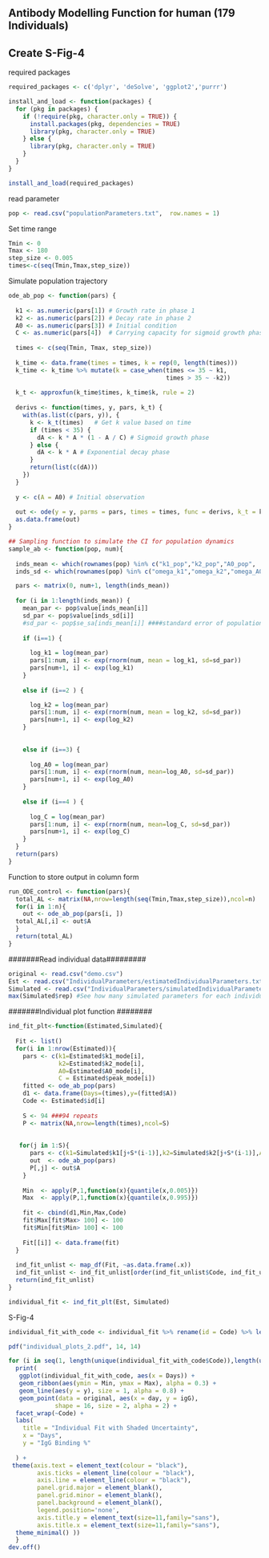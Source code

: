 ## Antibody Modelling Function for human (179 Individuals)
## Create S-Fig-4


######### required packages ############
```r
required_packages <- c('dplyr', 'deSolve', 'ggplot2','purrr')

install_and_load <- function(packages) {
  for (pkg in packages) {
    if (!require(pkg, character.only = TRUE)) {  
      install.packages(pkg, dependencies = TRUE) 
      library(pkg, character.only = TRUE)        
    } else {
      library(pkg, character.only = TRUE)        
    }
  }
}

install_and_load(required_packages)
```

########### read parameter ############
```r
pop <- read.csv("populationParameters.txt",  row.names = 1)
```

######## Set time range ###########
```r
Tmin <- 0
Tmax <- 180 
step_size <- 0.005
times<-c(seq(Tmin,Tmax,step_size))
```



######### Simulate population trajectory ############
```r
ode_ab_pop <- function(pars) {
  
  k1 <- as.numeric(pars[1]) # Growth rate in phase 1
  k2 <- as.numeric(pars[2]) # Decay rate in phase 2
  A0 <- as.numeric(pars[3]) # Initial condition
  C <- as.numeric(pars[4])  # Carrying capacity for sigmoid growth phase
  
  times <- c(seq(Tmin, Tmax, step_size))
  
  k_time <- data.frame(times = times, k = rep(0, length(times)))
  k_time <- k_time %>% mutate(k = case_when(times <= 35 ~ k1, 
                                            times > 35 ~ -k2))
  
  k_t <- approxfun(k_time$times, k_time$k, rule = 2)
  
  derivs <- function(times, y, pars, k_t) {
    with(as.list(c(pars, y)), {
      k <- k_t(times)   # Get k value based on time
      if (times < 35) {
        dA <- k * A * (1 - A / C) # Sigmoid growth phase
      } else {
        dA <- k * A # Exponential decay phase
      }
      return(list(c(dA)))
    })
  }
  
  y <- c(A = A0) # Initial observation
  
  out <- ode(y = y, parms = pars, times = times, func = derivs, k_t = k_t)
  as.data.frame(out)
}
```

```r
## Sampling function to simulate the CI for population dynamics
sample_ab <- function(pop, num){
  
  inds_mean <- which(rownames(pop) %in% c("k1_pop","k2_pop","A0_pop", 'peak_pop')) #row number of parameters
  inds_sd <- which(rownames(pop) %in% c("omega_k1","omega_k2","omega_A0", "omega_peak"))

  pars <- matrix(0, num+1, length(inds_mean))
  
  for (i in 1:length(inds_mean)) {
    mean_par <- pop$value[inds_mean[i]]
    sd_par <- pop$value[inds_sd[i]]
    #sd_par <- pop$se_sa[inds_mean[i]] ####standard error of population parameter
    
    if (i==1) {
      
      log_k1 = log(mean_par)
      pars[1:num, i] <- exp(rnorm(num, mean = log_k1, sd=sd_par))
      pars[num+1, i] <- exp(log_k1)
    } 
    
    else if (i==2 ) {

      log_k2 = log(mean_par)
      pars[1:num, i] <- exp(rnorm(num, mean = log_k2, sd=sd_par))
      pars[num+1, i] <- exp(log_k2)
    } 
    
    
    else if (i==3) {
      
      log_A0 = log(mean_par)
      pars[1:num, i] <- exp(rnorm(num, mean=log_A0, sd=sd_par))
      pars[num+1, i] <- exp(log_A0)
    }
    
    else if (i==4 ) {
      
      log_C = log(mean_par)
      pars[1:num, i] <- exp(rnorm(num, mean=log_C, sd=sd_par))
      pars[num+1, i] <- exp(log_C)
    } 
  }
  return(pars)
}
```

############# Function to store output in column form ##############
```r
run_ODE_control <- function(pars){
  total_AL <- matrix(NA,nrow=length(seq(Tmin,Tmax,step_size)),ncol=n)
  for(i in 1:n){
    out <- ode_ab_pop(pars[i, ])
  total_AL[,i] <- out$A
  }
  return(total_AL)
}
```




#######Read individual data#########
```r
original <- read.csv("demo.csv") 
Est <- read.csv("IndividualParameters/estimatedIndividualParameters.txt",  sep = ",", comment.char = "", header = T)
Simulated <- read.csv("IndividualParameters/simulatedIndividualParameters.txt" ,sep = ",", comment.char = "", header = T)
max(Simulated$rep) #See how many simulated parameters for each individual
```
#######Individual plot function ########
```r


ind_fit_plt<-function(Estimated,Simulated){
  
  Fit <- list()
  for(i in 1:nrow(Estimated)){
    pars <- c(k1=Estimated$k1_mode[i],
              k2=Estimated$k2_mode[i],
              A0=Estimated$A0_mode[i],
              C = Estimated$peak_mode[i])
    fitted <- ode_ab_pop(pars)
    d1 <- data.frame(Days=(times),y=(fitted$A))
    Code <- Estimated$id[i]
    
    S <- 94 ###94 repeats
    P <- matrix(NA,nrow=length(times),ncol=S)
    
    
   for(j in 1:S){
      pars <- c(k1=Simulated$k1[j+S*(i-1)],k2=Simulated$k2[j+S*(i-1)],A0=Simulated$A0[j+S*(i-1)],C=Simulated$peak[j+S*(i-1)])
      out  <- ode_ab_pop(pars)
      P[,j] <- out$A
    }
    
    Min  <- apply(P,1,function(x){quantile(x,0.005)})
    Max  <- apply(P,1,function(x){quantile(x,0.995)})
    
    fit <- cbind(d1,Min,Max,Code)
    fit$Max[fit$Max> 100] <- 100
    fit$Min[fit$Min> 100] <- 100
    
    Fit[[i]] <- data.frame(fit)
  }
  
  ind_fit_unlist <- map_df(Fit, ~as.data.frame(.x))
  ind_fit_unlist <- ind_fit_unlist[order(ind_fit_unlist$Code, ind_fit_unlist$Days), ]
  return(ind_fit_unlist)
}

individual_fit <- ind_fit_plt(Est, Simulated)
```

######################################
############ S-Fig-4##################
######################################

```r
individual_fit_with_code <- individual_fit %>% rename(id = Code) %>% left_join(original[,c(1,5)], by = "id")

pdf("individual_plots_2.pdf", 14, 14)

for (i in seq(1, length(unique(individual_fit_with_code$Code)),length(unique(individual_fit_with_code$Code)))) {
  print(
   ggplot(individual_fit_with_code, aes(x = Days)) +
   geom_ribbon(aes(ymin = Min, ymax = Max), alpha = 0.3) +
   geom_line(aes(y = y), size = 1, alpha = 0.8) +
   geom_point(data = original, aes(x = day, y = igG), 
             shape = 16, size = 2, alpha = 2) +
  facet_wrap(~Code) +
  labs(
    title = "Individual Fit with Shaded Uncertainty",
    x = "Days",
    y = "IgG Binding %"
   
  ) +
 theme(axis.text = element_text(colour = "black"),
        axis.ticks = element_line(colour = "black"),
        axis.line = element_line(colour = "black"),
        panel.grid.major = element_blank(),
        panel.grid.minor = element_blank(),
        panel.background = element_blank(),
        legend.position='none',
        axis.title.y = element_text(size=11,family="sans"),
        axis.title.x = element_text(size=11,family="sans"),
  theme_minimal() ))
  }
dev.off()
```
